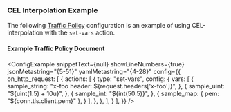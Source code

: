 
### CEL Interpolation Example

The following [Traffic Policy](/docs/traffic-policy/) configuration is an example of using CEL-interpolation with the `set-vars` action.

#### Example Traffic Policy Document

<ConfigExample
  snippetText={null}
  showLineNumbers={true}
  jsonMetastring="{5-51}"
  yamlMetastring="{4-28}"
  config={{
    on_http_request: [
      {
        actions: [
          {
            type: "set-vars",
            config: {
              vars: [
                {
                  sample_string: "x-foo header: ${request.headers['x-foo']}",
                },
				{
				  sample_uint: "${uint(1.5) + 10u}",
				},
				{
				  sample_int: "${int(50.5)}",
				},
                {
                  sample_map: { pem: "${conn.tls.client.pem}" },
                }
              ],
            },
          },
        ],
      }
    ],
  }}
/>
